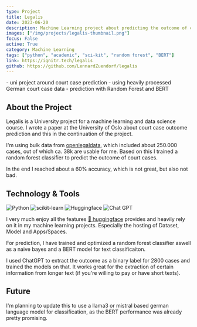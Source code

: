 ```yaml
---
type: Project
title: Legalis
date: 2023-06-20
description: Machine Learning project about predicting the outcome of court cases in Germany.
images: ["/img/projects/legalis-thumbnail.png"]
focus: False
active: True
category: Machine Learning
tags: ["python", "academic", "sci-kit", "random forest", "BERT"]
link: https://ignitr.tech/legalis
github: https://github.com/LennardZuendorf/legalis
---
```


<Callout>
    - uni project around court case prediction
    - using heavily processed German court case data
    - prediction with Random Forest and BERT
</Callout>

## About the Project

Legalis is a University project for a machine learning and data science course. I wrote a paper at the University of Oslo about court case outcome prediction and this in the continuation of the project.

I'm using bulk data from [openlegaldata](https:\openlegaldata.io), which included about 250.000 cases, out of which ca. 38k are usable for me. Based on this I trained a random forest classifier to predict the outcome of court cases.

In the end I reached about a 60% accuracy, which is not great, but also not bad.

## Technology & Tools

<ProjectTech>
  <Link href="https://www.python.org/">
    <img
      src="https://img.shields.io/badge/python-3776AB?style=for-the-badge&logo=python&logoColor=white"
      alt="Python"
      className="rounded-sm"
    />
  </Link>
  <Link href="https://scikit-learn.org/stable/">
    <img
      src="https://img.shields.io/badge/scikit--learn-%23F7931E.svg?style=for-the-badge&logo=scikit-learn&logoColor=white"
      alt="scikit-learn"
      className="rounded-sm"
    />
  </Link>
  <Link href="https://huggingface.co/docs/transformers/en/index">
    <img
        src="https://custom-icon-badges.demolab.com/badge/transformers-6B7280?style=for-the-badge&logoColor=black&logo=transformers"
        alt="Huggingface"
        className="rounded-sm"
    /> 
  </Link>
  <Link href="https://chat.openai.com">
    <img
      src="https://img.shields.io/badge/chatGPT-74aa9c?style=for-the-badge&logo=openai&logoColor=white"
      alt="Chat GPT"
      className="rounded-sm"
    />
  </Link>
</ProjectTech>

I very much enjoy all the features [🤗 huggingface](https://huggingface.co/) provides and heavily rely on it in my machine learning projects. Especially the hosting of Dataset, Model and Apps/Spaces.

For prediction, I have trained and optimized a random forest classifier aswell as a naive bayes and a BERT model for text classificaiton.

I used ChatGPT to extract the outcome as a binary label for 2800 cases and trained the models on that. It works great for the extraction of certain information from longer text (if you're willing to pay or have short texts).

## Future

I'm planning to update this to use a llama3 or mistral based german language model for classification, as the BERT performance was already pretty promising.
